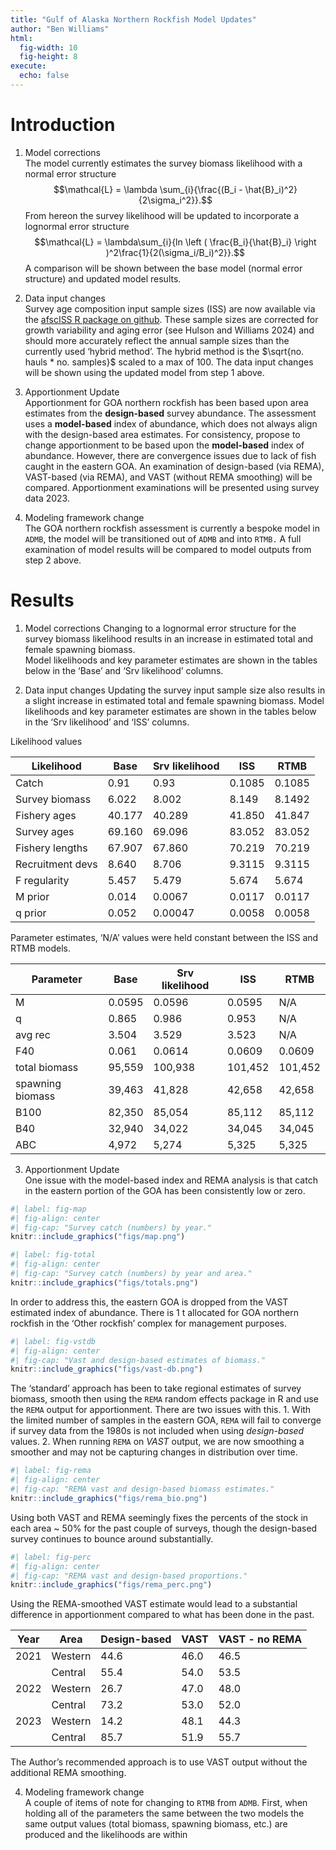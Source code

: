 ```yaml
---
title: "Gulf of Alaska Northern Rockfish Model Updates"
author: "Ben Williams"
html:
  fig-width: 10
  fig-height: 8
execute:
  echo: false
---
```


# Introduction
1. Model corrections  
The model currently estimates the survey biomass likelihood with a normal error structure $$\mathcal{L} = \lambda \sum_{i}{\frac{(B_i - \hat{B}_i)^2}{2\sigma_i^2}}.$$
From hereon the survey likelihood will be updated to incorporate a lognormal error structure $$\mathcal{L} = \lambda\sum_{i}{ln \left ( \frac{B_i}{\hat{B}_i} \right )^2\frac{1}{2(\sigma_i/B_i)^2}}.$$
A comparison will be shown between the base model (normal error structure) and updated model results.

2. Data input changes  
Survey age composition input sample sizes (ISS) are now available via the [afscISS R package on github](https://afsc-assessments.github.io/afscISS). 
These sample sizes are corrected for growth variability and aging error (see Hulson and Williams 2024) and should more accurately reflect the annual sample sizes than the currently used 'hybrid method'.
The hybrid method is the $\sqrt{no. hauls * no. samples}$ scaled to a max of 100.
The data input changes will be shown using the updated model from step 1 above.

3. Apportionment Update  
Apportionment for GOA northern rockfish has been based upon area estimates from the **design-based** survey abundance. 
The assessment uses a **model-based** index of abundance, which does not always align with the design-based area estimates.
For consistency, propose to change apportionment to be based upon the **model-based** index of abundance. 
However, there are convergence issues due to lack of fish caught in the eastern GOA. 
An examination of design-based (via REMA), VAST-based (via REMA), and VAST (without REMA smoothing) will be compared.
Apportionment examinations will be presented using survey data 2023. 


4. Modeling framework change  
The GOA northern rockfish assessment is currently a bespoke model in `ADMB`, the model will be transitioned out of `ADMB` and into `RTMB.`
A full examination of model results will be compared to model outputs from step 2 above.

# Results 
1. Model corrections
Changing to a lognormal error structure for the survey biomass likelihood results in an increase in estimated total and female spawning biomass.  
Model likelihoods and key parameter estimates are shown in the tables below in the 'Base' and 'Srv likelihood' columns.

2. Data input changes
Updating the survey input sample size also results in a slight increase in estimated total and female spawning biomass. 
Model likelihoods and key parameter estimates are shown in the tables below in the 'Srv likelihood' and 'ISS' columns.

Likelihood values 

| Likelihood | Base | Srv likelihood | ISS | RTMB |
|------------|------|----------------|-----|------|
|Catch      | 0.91  | 0.93 | 0.1085 | 0.1085 |
|Survey biomass| 6.022 | 8.002 | 8.149 | 8.1492 |
|Fishery ages | 40.177 | 40.289 | 41.850 | 41.847 |
|Survey ages | 69.160 | 69.096 | 83.052 | 83.052 |
|Fishery lengths | 67.907 | 67.860 | 70.219 | 70.219 |
|Recruitment devs | 8.640 | 8.706 | 9.3115 | 9.3115 |
|F regularity | 5.457 | 5.479 | 5.674 | 5.674 |
|M prior | 0.014 | 0.0067 | 0.0117 | 0.0117 |
|q prior | 0.052 | 0.00047 | 0.0058 | 0.0058 |

Parameter estimates, 'N/A' values were held constant between the ISS and RTMB models.

| Parameter | Base | Srv likelihood | ISS | RTMB |
|------------|------|----------------|-----|-----|
| M          | 0.0595 | 0.0596 | 0.0595 | N/A |
| q          | 0.865 | 0.986 | 0.953 | N/A |
| avg rec    | 3.504 | 3.529 | 3.523 | N/A |
| F40        | 0.061 | 0.0614 | 0.0609 | 0.0609 |
| total biomass | 95,559 | 100,938 | 101,452 | 101,452 |
| spawning biomass | 39,463 | 41,828 | 42,658 | 42,658 |
| B100         | 82,350 | 85,054 | 85,112 | 85,112 |
| B40         | 32,940 | 34,022 | 34,045 | 34,045 |
| ABC         | 4,972 | 5,274 | 5,325 | 5,325 |

3. Apportionment Update  
One issue with the model-based index and REMA analysis is that catch in the eastern portion of the GOA has been consistently low or zero.

```r
#| label: fig-map
#| fig-align: center
#| fig-cap: "Survey catch (numbers) by year."
knitr::include_graphics("figs/map.png")
```

```r
#| label: fig-total
#| fig-align: center
#| fig-cap: "Survey catch (numbers) by year and area."
knitr::include_graphics("figs/totals.png")
```

In order to address this, the eastern GOA is dropped from the VAST estimated index of abundance. 
There is 1 t allocated for GOA northern rockfish in the 'Other rockfish' complex for management purposes. 

```r
#| label: fig-vstdb
#| fig-align: center
#| fig-cap: "Vast and design-based estimates of biomass."
knitr::include_graphics("figs/vast-db.png")
```

The 'standard' approach has been to take regional estimates of survey biomass, smooth then using the `REMA` random effects package in R and use the `REMA` output for apportionment. 
There are two issues with this. 
1. With the limited number of samples in the eastern GOA, `REMA` will fail to converge if survey data from the 1980s is not included when using *design-based* values.
2. When running `REMA` on *VAST* output, we are now smoothing a smoother and may not be capturing changes in distribution over time.

```r
#| label: fig-rema
#| fig-align: center
#| fig-cap: "REMA vast and design-based biomass estimates."
knitr::include_graphics("figs/rema_bio.png")
```

Using both VAST and REMA seemingly fixes the percents of the stock in each area ~ 50% for the past couple of surveys, though the design-based survey continues to bounce around substantially.

```r
#| label: fig-perc
#| fig-align: center
#| fig-cap: "REMA vast and design-based proportions."
knitr::include_graphics("figs/rema_perc.png")
```

Using the REMA-smoothed VAST estimate would lead to a substantial difference in apportionment compared to what has been done in the past. 

| Year | Area    | Design-based | VAST | VAST - no REMA |
|------|---------|--------------|------|----------------|
| 2021 | Western | 44.6         | 46.0 |     46.5      |
|      | Central | 55.4         | 54.0 |     53.5      |
| 2022 | Western | 26.7         | 47.0 |     48.0      |
|      | Central | 73.2         | 53.0 |     52.0      |
| 2023 | Western | 14.2         | 48.1 |     44.3      |
|      | Central | 85.7         | 51.9 |     55.7      |

The Author's recommended approach is to use VAST output without the additional REMA smoothing.

4. Modeling framework change  
A couple of items of note for changing to `RTMB` from `ADMB`. 
First, when holding all of the parameters the same between the two models the same output values (total biomass, spawning biomass, etc.) are produced and the likelihoods are within 
